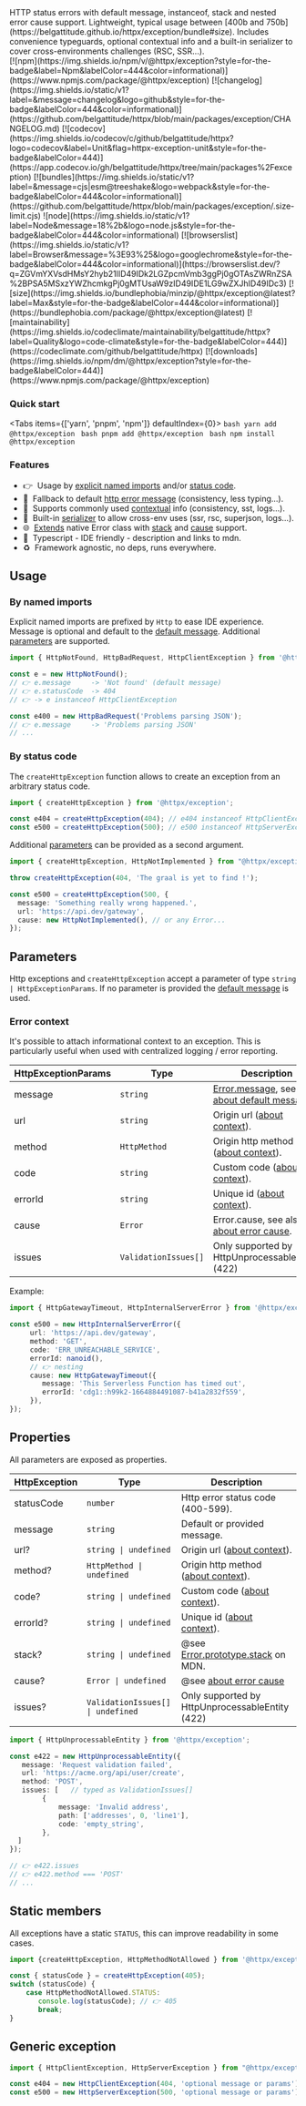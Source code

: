 
<div className={'shadow-md -ml-2 mt-[30px] mb-[5px] border p-5 rounded '}>
    HTTP status errors with default message, instanceof, stack and nested error cause support.
    Lightweight, typical usage between [400b and 750b](https://belgattitude.github.io/httpx/exception/bundle#size).
    Includes convenience typeguards, optional contextual info and a built-in serializer
    to cover cross-environments challenges (RSC, SSR...).
</div>

<div className="shields-ctn">
    [![npm](https://img.shields.io/npm/v/@httpx/exception?style=for-the-badge&label=Npm&labelColor=444&color=informational)](https://www.npmjs.com/package/@httpx/exception)
    [![changelog](https://img.shields.io/static/v1?label=&message=changelog&logo=github&style=for-the-badge&labelColor=444&color=informational)](https://github.com/belgattitude/httpx/blob/main/packages/exception/CHANGELOG.md)
    [![codecov](https://img.shields.io/codecov/c/github/belgattitude/httpx?logo=codecov&label=Unit&flag=httpx-exception-unit&style=for-the-badge&labelColor=444)](https://app.codecov.io/gh/belgattitude/httpx/tree/main/packages%2Fexception)
    [![bundles](https://img.shields.io/static/v1?label=&message=cjs|esm@treeshake&logo=webpack&style=for-the-badge&labelColor=444&color=informational)](https://github.com/belgattitude/httpx/blob/main/packages/exception/.size-limit.cjs)
    ![node](https://img.shields.io/static/v1?label=Node&message=18%2b&logo=node.js&style=for-the-badge&labelColor=444&color=informational)
    [![browserslist](https://img.shields.io/static/v1?label=Browser&message=%3E93%25&logo=googlechrome&style=for-the-badge&labelColor=444&color=informational)](https://browserslist.dev/?q=ZGVmYXVsdHMsY2hyb21lID49IDk2LGZpcmVmb3ggPj0gOTAsZWRnZSA%2BPSA5MSxzYWZhcmkgPj0gMTUsaW9zID49IDE1LG9wZXJhID49IDc3)
    [![size](https://img.shields.io/bundlephobia/minzip/@httpx/exception@latest?label=Max&style=for-the-badge&labelColor=444&color=informational)](https://bundlephobia.com/package/@httpx/exception@latest)
    [![maintainability](https://img.shields.io/codeclimate/maintainability/belgattitude/httpx?label=Quality&logo=code-climate&style=for-the-badge&labelColor=444)](https://codeclimate.com/github/belgattitude/httpx)
    [![downloads](https://img.shields.io/npm/dm/@httpx/exception?style=for-the-badge&labelColor=444)](https://www.npmjs.com/package/@httpx/exception)
</div>


### Quick start

<Tabs items={['yarn', 'pnpm', 'npm']} defaultIndex={0}>
    <Tab>
        ```bash
        yarn add @httpx/exception
        ```
    </Tab>
    <Tab>
        ```bash
        pnpm add @httpx/exception
        ```
    </Tab>
    <Tab>
        ```bash
        npm install @httpx/exception
        ```
    </Tab>
</Tabs>

### Features

- 👉&nbsp; Usage by [explicit named imports](https://belgattitude.github.io/httpx/exception/usage#by-named-imports) and/or [status code](https://belgattitude.github.io/httpx/exception/usage#by-status-code).
- 🖖&nbsp; Fallback to default [http error message](https://belgattitude.github.io/httpx/#/?id=about-default-message) (consistency, less typing...).
- 🚀&nbsp; Supports commonly used [contextual](https://belgattitude.github.io/httpx/#/?id=about-context) info (consistency, sst, logs...).
- 🦄&nbsp; Built-in [serializer](https://belgattitude.github.io/httpx/#/?id=serializer) to allow cross-env uses (ssr, rsc, superjson, logs...).
- 🌐&nbsp; [Extends](https://belgattitude.github.io/httpx/#/?id=uml-class-diagram) native Error class with [stack](https://developer.mozilla.org/en-US/docs/Web/JavaScript/Reference/Global_Objects/Error/stack) and [cause](https://belgattitude.github.io/httpx/#/?id=about-errorcause) support.
- 🙏&nbsp; Typescript - IDE friendly - description and links to mdn.
- ♻️&nbsp; Framework agnostic, no deps, runs everywhere.


## Usage

### By named imports

Explicit named imports are prefixed by `Http` to ease
IDE experience. Message is optional and default to the [default message](#about-default-message). Additional
[parameters](#parameters) are supported.

```typescript
import { HttpNotFound, HttpBadRequest, HttpClientException } from '@httpx/exception';

const e = new HttpNotFound();
// 👉 e.message     -> 'Not found' (default message)
// 👉 e.statusCode  -> 404
// 👉 -> e instanceof HttpClientException

const e400 = new HttpBadRequest('Problems parsing JSON');
// 👉 e.message     -> 'Problems parsing JSON'
// ...
```

### By status code

The `createHttpException` function allows to create an exception from an
arbitrary status code.

```typescript
import { createHttpException } from '@httpx/exception';

const e404 = createHttpException(404); // e404 instanceof HttpClientException
const e500 = createHttpException(500); // e500 instanceof HttpServerException
```

Additional [parameters](#httpexception-parameters) can be provided as a second argument.

```typescript
import { createHttpException, HttpNotImplemented } from "@httpx/exception";

throw createHttpException(404, 'The graal is yet to find !');

const e500 = createHttpException(500, {
  message: 'Something really wrong happened.',
  url: 'https://api.dev/gateway',
  cause: new HttpNotImplemented(), // or any Error...
});
```


## Parameters

Http exceptions and `createHttpException` accept a parameter of type `string | HttpExceptionParams`. If no parameter
is provided the [default message](#about-default-message) is used.

### Error context

It's possible to attach informational context to an exception. This is particularly useful when used with
centralized logging / error reporting.

| HttpExceptionParams | Type      | Description                                                                                                                                                           |
| ------------------- | --------- | --------------------------------------------------------------------------------------------------------------------------------------------------------------------- |
| message             | `string` | [Error.message](https://developer.mozilla.org/en-US/docs/Web/JavaScript/Reference/Global_Objects/Error/message), see [about default message](#about-default-message). |
| url                 | `string` | Origin url ([about context](#about-context)).                                                                                                                         |
| method              | `HttpMethod` | Origin http method ([about context](#about-context)).                                                                                                                 |
| code                | `string` | Custom code ([about context](#about-context)).                                                                                                                        |
| errorId             | `string`  | Unique id ([about context](#about-context)).                                                                                                                          |
| cause               | `Error`   | Error.cause, see also [about error cause](#about-errorcause).                                                                                                         |
| issues             | `ValidationIssues[]` | Only supported by HttpUnprocessableEntity (422)                                                                                    |

Example:

```typescript
import { HttpGatewayTimeout, HttpInternalServerError } from '@httpx/exception';

const e500 = new HttpInternalServerError({
     url: 'https://api.dev/gateway',
     method: 'GET',
     code: 'ERR_UNREACHABLE_SERVICE',
     errorId: nanoid(),
     // 👉 nesting
     cause: new HttpGatewayTimeout({
        message: 'This Serverless Function has timed out',
        errorId: 'cdg1::h99k2-1664884491087-b41a2832f559',
     }),
});
```


## Properties

All parameters are exposed as properties.

| HttpException | Type                 | Description                                                                                                                        |
| ------------- | -------------------- | ---------------------------------------------------------------------------------------------------------------------------------- |
| statusCode    | `number`             | Http error status code (400-599).                                                                                                  |
| message       | `string`             | Default or provided message.                                                                                                       |
| url?           | `string \| undefined`            | Origin url ([about context](#about-context)).                                                                                      |
| method?        | `HttpMethod \| undefined`            | Origin http method ([about context](#about-context)).                                                                              |
| code?          | `string \| undefined`            | Custom code ([about context](#about-context)).                                                                                     |
| errorId?       | `string \| undefined`            | Unique id ([about context](#about-context)).                                                                                       |
| stack?         | `string \| undefined`            | @see [Error.prototype.stack](https://developer.mozilla.org/en-US/docs/Web/JavaScript/Reference/Global_Objects/Error/Stack) on MDN. |
| cause?         | `Error \| undefined`             | @see [about error cause](#about-errorcause)                                                                                        |
| issues?       | `ValidationIssues[] \| undefined` | Only supported by HttpUnprocessableEntity (422)                                                                                    |


```typescript
import { HttpUnprocessableEntity } from '@httpx/exception';

const e422 = new HttpUnprocessableEntity({
   message: 'Request validation failed',
   url: 'https://acme.org/api/user/create',
   method: 'POST',
   issues: [   // typed as ValidationIssues[]
        {
            message: 'Invalid address',
            path: ['addresses', 0, 'line1'],
            code: 'empty_string',
        },
  ]
});

// 👉 e422.issues
// 👉 e422.method === 'POST'
// ...
```

## Static members

All exceptions have a static `STATUS`, this can improve readability in some cases.

```typescript
import {createHttpException, HttpMethodNotAllowed } from '@httpx/exception';

const { statusCode } = createHttpException(405);
switch (statusCode) {
    case HttpMethodNotAllowed.STATUS:
       console.log(statusCode); // 👉 405
       break;
}
```

## Generic exception

```typescript
import { HttpClientException, HttpServerException } from "@httpx/exception";

const e404 = new HttpClientException(404, 'optional message or params');
const e500 = new HttpServerException(500, 'optional message or params');
```

